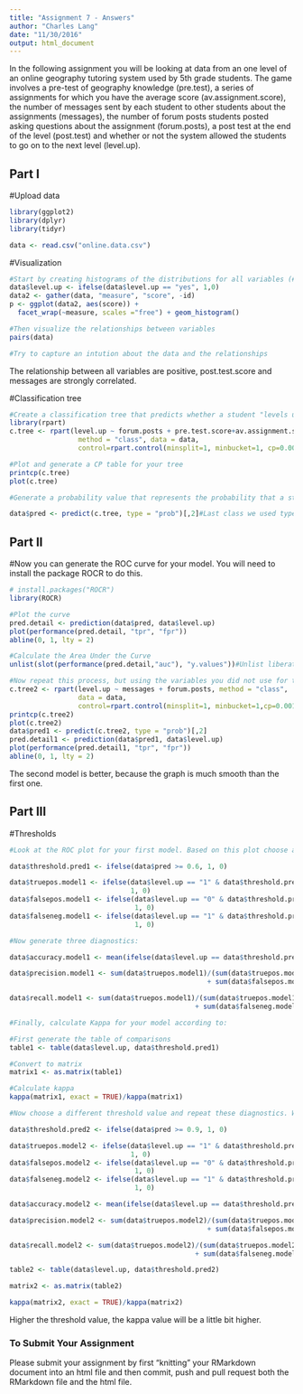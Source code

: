 ```yaml
---
title: "Assignment 7 - Answers"
author: "Charles Lang"
date: "11/30/2016"
output: html_document
---
```


In the following assignment you will be looking at data from an one level of an online geography tutoring system used by 5th grade students. The game involves a pre-test of geography knowledge (pre.test), a series of assignments for which you have the average score (av.assignment.score),  the number of messages sent by each student to other students about the assignments (messages), the number of forum posts students posted asking questions about the assignment (forum.posts), a post test at the end of the level (post.test) and whether or not the system allowed the students to go on to the next level (level.up).  

## Part I

#Upload data
```r
library(ggplot2)
library(dplyr)
library(tidyr)

data <- read.csv("online.data.csv")
```

#Visualization 
```r
#Start by creating histograms of the distributions for all variables (#HINT: look up "facet" in the ggplot documentation)
data$level.up <- ifelse(data$level.up == "yes", 1,0)
data2 <- gather(data, "measure", "score", -id)
p <- ggplot(data2, aes(score)) + 
  facet_wrap(~measure, scales ="free") + geom_histogram()

#Then visualize the relationships between variables
pairs(data)

#Try to capture an intution about the data and the relationships
```
The relationship between all variables are positive, post.test.score and messages are strongly correlated.

#Classification tree
```r
#Create a classification tree that predicts whether a student "levels up" in the online course using three variables of your choice (As we did last time, set all controls to their minimums)
library(rpart)
c.tree <- rpart(level.up ~ forum.posts + pre.test.score+av.assignment.score, 
                 method = "class", data = data, 
                 control=rpart.control(minsplit=1, minbucket=1, cp=0.001))

#Plot and generate a CP table for your tree 
printcp(c.tree)
plot(c.tree)

#Generate a probability value that represents the probability that a student levels up based your classification tree 

data$pred <- predict(c.tree, type = "prob")[,2]#Last class we used type = "class" which predicted the classification for us, this time we are using type = "prob" to see the probability that our classififcation is based on.
```
## Part II
#Now you can generate the ROC curve for your model. You will need to install the package ROCR to do this.
```r
# install.packages("ROCR")
library(ROCR)

#Plot the curve
pred.detail <- prediction(data$pred, data$level.up) 
plot(performance(pred.detail, "tpr", "fpr"))
abline(0, 1, lty = 2)

#Calculate the Area Under the Curve
unlist(slot(performance(pred.detail,"auc"), "y.values"))#Unlist liberates the AUC value from the "performance" object created by ROCR

#Now repeat this process, but using the variables you did not use for the previous model and compare the plots & results of your two models. Which one do you think was the better model? Why?
c.tree2 <- rpart(level.up ~ messages + forum.posts, method = "class", 
                 data = data,
                 control=rpart.control(minsplit=1, minbucket=1,cp=0.001))
printcp(c.tree2)
plot(c.tree2)
data$pred1 <- predict(c.tree2, type = "prob")[,2]
pred.detail1 <- prediction(data$pred1, data$level.up) 
plot(performance(pred.detail1, "tpr", "fpr"))
abline(0, 1, lty = 2)
```
The second model is better, because the graph is much smooth than the first one.

## Part III
#Thresholds
```r
#Look at the ROC plot for your first model. Based on this plot choose a probability threshold that balances capturing the most correct predictions against false positives. Then generate a new variable in your data set that classifies each student according to your chosen threshold.

data$threshold.pred1 <- ifelse(data$pred >= 0.6, 1, 0)

data$truepos.model1 <- ifelse(data$level.up == "1" & data$threshold.pred1 == "1", 
                              1, 0)
data$falsepos.model1 <- ifelse(data$level.up == "0" & data$threshold.pred1 == "1",
                               1, 0)
data$falseneg.model1 <- ifelse(data$level.up == "1" & data$threshold.pred1 == "0",
                               1, 0)

#Now generate three diagnostics:

data$accuracy.model1 <- mean(ifelse(data$level.up == data$threshold.pred1, 1, 0))

data$precision.model1 <- sum(data$truepos.model1)/(sum(data$truepos.model1) 
                                                 + sum(data$falsepos.model1))

data$recall.model1 <- sum(data$truepos.model1)/(sum(data$truepos.model1) 
                                              + sum(data$falseneg.model1))

#Finally, calculate Kappa for your model according to:

#First generate the table of comparisons
table1 <- table(data$level.up, data$threshold.pred1)

#Convert to matrix
matrix1 <- as.matrix(table1)

#Calculate kappa
kappa(matrix1, exact = TRUE)/kappa(matrix1)

#Now choose a different threshold value and repeat these diagnostics. What conclusions can you draw about your two thresholds?

data$threshold.pred2 <- ifelse(data$pred >= 0.9, 1, 0)

data$truepos.model2 <- ifelse(data$level.up == "1" & data$threshold.pred2 == "1", 
                              1, 0)
data$falsepos.model2 <- ifelse(data$level.up == "0" & data$threshold.pred2 == "1",
                               1, 0)
data$falseneg.model2 <- ifelse(data$level.up == "1" & data$threshold.pred2 == "0",
                               1, 0)

data$accuracy.model2 <- mean(ifelse(data$level.up == data$threshold.pred2, 1, 0))

data$precision.model2 <- sum(data$truepos.model2)/(sum(data$truepos.model2) 
                                                 + sum(data$falsepos.model2))

data$recall.model2 <- sum(data$truepos.model2)/(sum(data$truepos.model2) 
                                              + sum(data$falseneg.model2))

table2 <- table(data$level.up, data$threshold.pred2)

matrix2 <- as.matrix(table2)

kappa(matrix2, exact = TRUE)/kappa(matrix2)

```
Higher the threshold value, the kappa value will be a little bit higher. 

### To Submit Your Assignment

Please submit your assignment by first "knitting" your RMarkdown document into an html file and then commit, push and pull request both the RMarkdown file and the html file.

